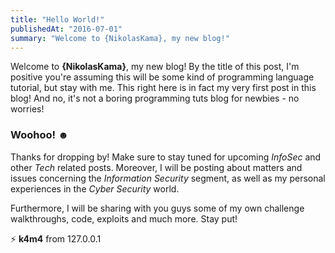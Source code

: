 ```yaml
---
title: "Hello World!"
publishedAt: "2016-07-01"
summary: "Welcome to {NikolasKama}, my new blog!"
---
```


Welcome to **{NikolasKama}**, my new blog! By the title of this post, I'm positive you're assuming this will be some kind of programming language tutorial, but stay with me. This right here is in fact my very first post in this blog! And no, it's not a boring programming tuts blog for newbies - no worries!

### Woohoo! &#9787;

Thanks for dropping by! Make sure to stay tuned for upcoming *InfoSec* and other *Tech* related posts. Moreover, I will be posting about matters and issues concerning the *Information Security* segment, as well as my personal experiences in the *Cyber Security* world.

Furthermore, I will be sharing with you guys some of my own challenge walkthroughs, code, exploits and much more. Stay put!

&#9889; **k4m4** from 127.0.0.1
